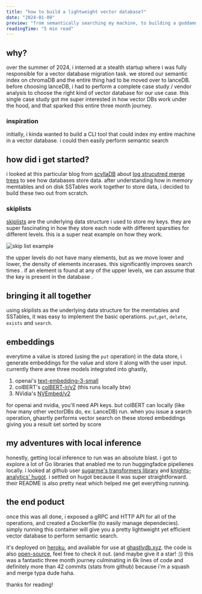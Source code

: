 ```yaml
---
title: "how to build a lightweight vector database?"
date: "2024-01-09"
preview: "from semantically searching my machine, to building a goddamn vector database"
readingTime: "5 min read"
---
```


## why?
over the summer of 2024, i interned at a stealth startup where i was fully responsible for a vector database migration task.
we stored our semantic index on chromaDB and the entire thing had to be moved over to lanceDB.
before choosing lanceDB, i had to perform a complete case study / vendor analysis to choose the right kind of vector database
for our use case. this single case study got me super interested in how vector DBs work under the hood, and that sparked this entire three month journey.

### inspiration
initially, i kinda wanted to build a CLI tool that could index my entire machine in a vector database. i could then easily perform semantic search

## how did i get started?
i looked at this particular blog from [scyllaDB](https://www.scylladb.com/) about [log strucutred merge trees](https://www.scylladb.com/glossary/log-structured-merge-tree/)
to see how databases store data. after understanding how in memory memtables and on disk SSTables work together to store data, i decided to build these two out from scratch.

### skiplists
[skiplists](https://en.wikipedia.org/wiki/Skip_list) are the underlying data structure i used to store my keys. they are super fascinating in how they store each node with different
sparsities for different levels. this is a super neat example on how they work.

<div style={{ display: 'flex', justifyContent: 'center' }}>
<img src="https://igoro.com/wordpress/wp-content/uploads/2008/07/skiplist.png" alt = "skip list example"/>
</div>

the upper levels do not have many elements, but as we move lower and lower, the density of elements incerases. this significantly improves
search times
. if an element is found at any of the upper levels, we can assume that the key is present in the database
.

## bringing it all together
using skiplists as the underlying data structure for the memtables and SSTables, it was easy to implement the basic operations.
`put`,`get`, `delete`, `exists` and `search`.


## embeddings
everytime a value is stored (using the `put` operation) in the data store, i generate embeddings for the value and store it along with the user input.
currently there aree three models integrated into ghastly,

1. openai's [text-embedding-3-small](https://platform.openai.com/docs/guides/embeddings/#embedding-models)
2. colBERT's [colBERT-ir/v2](https://huggingface.co/colbert-ir/colbertv2.0) (this runs locally btw)
3. NVidia's [NVEmbed/v2](https://huggingface.co/nvidia/NV-Embed-v2)

for openai and nvidia, you'll need API keys. but colBERT can locally (like how many other vectorDBs do, ex: LanceDB) run.
when you issue a search operation, ghasrtly performs vector search on these stored embeddings giving you a result set sorted by score

## my adventures with local inference
honestly, getting local inference to run was an absolute blast. i got to explore a lot of Go libraries that enabled me to run huggingfadce pipelienes
locally. i looked at github user [sugarme's transformers library](https://github.com/sugarme/transformer) and [knights-analytics' hugot](https://github.com/knights-analytics/hugot).
i settled on hugot because it was super straightforward. their README is also pretty neat which helped me get everything running.

## the end poduct
once this was all done, i exposed a gRPC and HTTP API for all of the operations, and created a Dockerfile (to easily manage dependecies).
simply running this container will give you a pretty lightweight yet efficient vector database to perform semantic search.

it's deployed on [heroku](https://heroku.com), and available for use at [ghastlydb.xyz](https://ghastlydb.xyz).
the code is also [open-source](https://github.com/ahhcash/ghastly), feel free to check it out. (and maybe give it a star! :))
this was a fantastic three month journey culminating in 6k lines of code and definitely more than 42 commits (stats from github) because i'm a squash and merge typa dude haha.

thanks for reading!
